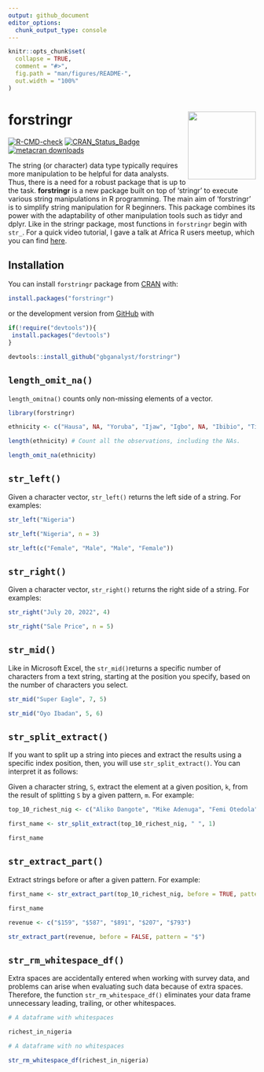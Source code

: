 ```yaml
---
output: github_document
editor_options: 
  chunk_output_type: console
---
```


<!-- README.md is generated from README.Rmd. Please edit that file -->

```r
knitr::opts_chunk$set(
  collapse = TRUE,
  comment = "#>",
  fig.path = "man/figures/README-",
  out.width = "100%"
)
```

# forstringr <a><img src='man/figures/logo.png' align="right" height="138.5" /></a>

<!-- badges: start -->
[![R-CMD-check](https://github.com/gbganalyst/forstringr/actions/workflows/R-CMD-check.yaml/badge.svg)](https://github.com/gbganalyst/forstringr/actions/workflows/R-CMD-check.yaml)
[![CRAN_Status_Badge](https://www.r-pkg.org/badges/version/forstringr)](https://cran.r-project.org/package=forstringr)
[![metacran downloads](https://cranlogs.r-pkg.org/badges/grand-total/forstringr)](https://cran.r-project.org/package=forstringr)
<!-- badges: end -->

The string (or character) data type typically requires more manipulation to be helpful for data analysts. Thus, there is a need for a robust package that is up to the task. **forstringr** is a new package built on top of 'stringr' to execute various string manipulations in R programming. The main aim of 'forstringr' is to simplify string manipulation for R beginners. This package combines its power with the adaptability of other manipulation tools such as tidyr and dplyr. Like in the stringr package, most functions in `forstringr` begin with `str_`. For a quick video tutorial, I gave a talk at Africa R users meetup, which you can find [here](https://r4africa.org/event/1sept2022).


## Installation

You can install `forstringr` package from [CRAN](https://cran.r-project.org/) with:

```r
install.packages("forstringr")

```

or the development version from [GitHub](https://github.com/) with

``` r
if(!require("devtools")){
 install.packages("devtools")
}

devtools::install_github("gbganalyst/forstringr")
```

## `length_omit_na()`

`length_omitna()` counts only non-missing elements of a vector.

```r
library(forstringr)

ethnicity <- c("Hausa", NA, "Yoruba", "Ijaw", "Igbo", NA, "Ibibio", "Tiv", "Fulani", "Kanuri", "Others")

length(ethnicity) # Count all the observations, including the NAs.

length_omit_na(ethnicity)
```

## `str_left()`

Given a character vector, `str_left()` returns the left side of a string. For examples:

```r

str_left("Nigeria")

str_left("Nigeria", n = 3)

str_left(c("Female", "Male", "Male", "Female"))
```

## `str_right()`

Given a character vector, `str_right()` returns the right side of a string. For examples:

```r

str_right("July 20, 2022", 4)

str_right("Sale Price", n = 5)
```

## `str_mid()`

Like in Microsoft Excel, the `str_mid()`returns a specific number of characters from a text string, starting at the position you specify, based on the number of characters you select.

```r
str_mid("Super Eagle", 7, 5)

str_mid("Oyo Ibadan", 5, 6)
```

## `str_split_extract()`

If you want to split up a string into pieces and extract the results using a specific index position, then, you will use `str_split_extract()`. You can interpret it as follows:

Given a character string, `S`, extract the element at a given position, `k`, from the result of splitting `S` by a given pattern, `m`. For example:

```r
top_10_richest_nig <- c("Aliko Dangote", "Mike Adenuga", "Femi Otedola", "Arthur Eze", "Abdulsamad Rabiu", "Cletus Ibeto", "Orji Uzor Kalu", "ABC Orjiakor", "Jimoh Ibrahim", "Tony Elumelu")

first_name <- str_split_extract(top_10_richest_nig, " ", 1)

first_name
```

## `str_extract_part()`

Extract strings before or after a given pattern. For example:

```r
first_name <- str_extract_part(top_10_richest_nig, before = TRUE, pattern = " ")

first_name

revenue <- c("$159", "$587", "$891", "$207", "$793")

str_extract_part(revenue, before = FALSE, pattern = "$")
```

## `str_rm_whitespace_df()`

Extra spaces are accidentally entered when working with survey data, and problems can arise when evaluating such data because of extra spaces. Therefore, the function `str_rm_whitespace_df()` eliminates your data frame unnecessary leading, trailing, or other whitespaces.

```r
# A dataframe with whitespaces

richest_in_nigeria
```
```r
# A dataframe with no whitespaces

str_rm_whitespace_df(richest_in_nigeria)
```



